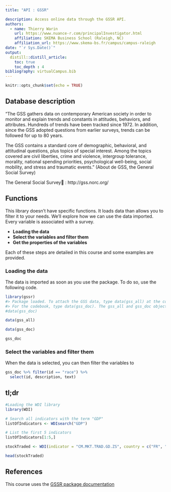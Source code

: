 ```yaml
---
title: "API : GSSR"

description: Access online data through the GSSR API.
authors:
  - name: Thierry Warin
    url: https://www.nuance-r.com/principalInvestigator.html
    affiliation: SKEMA Business School (Raleigh, NC)
    affiliation_url: https://www.skema-bs.fr/campus/campus-raleigh 
date: "`r Sys.Date()`"
output: 
  distill::distill_article:
    toc: true
    toc_depth : 4
bibliography: virtualCampus.bib
---
```


```r
knitr::opts_chunk$set(echo = TRUE)
```



## Database description 

"The GSS gathers data on contemporary American society in order to monitor and explain trends and constants in attitudes, behaviors, and attributes.  Hundreds of trends have been tracked since 1972. In addition, since the GSS adopted questions from earlier surveys, trends can be followed for up to 80 years.

The GSS contains a standard core of demographic, behavioral, and attitudinal questions, plus topics of special interest. Among the topics covered are civil liberties, crime and violence, intergroup tolerance, morality, national spending priorities, psychological well-being, social mobility, and stress and traumatic events." (About de GSS, the General Social Survey)

The General Social Survey : http://gss.norc.org/


## Functions 

This library doesn't have specific functions. It loads data than allows you to filter it to your needs. We'll explore how we can use the data imported. Every variable is associated with a survey.

* **Loading the data**
* **Select the variables and filter them**
* **Get the properties of the variables**

Each of these steps are detailed in this course and some examples are provided. 

### Loading the data

The data is imported as soon as you use the package. To do so, use the following code.

```r
library(gssr)
#> Package loaded. To attach the GSS data, type data(gss_all) at the console.
#> For the codebook, type data(gss_doc). The gss_all and gss_doc objects will then be available to use.
#data(gss_doc)

data(gss_all)

data(gss_doc)

gss_doc


```



### Select the variables and filter them

When the data is selected, you can then filter the variables to 


```r
gss_doc %>% filter(id == "race") %>% 
  select(id, description, text)
```

## tl;dr

```r
#Loading the WDI library
library(WDI)

# Search all indicators with the term "GDP"
listOfIndicators <- WDIsearch("GDP")

# List the first 5 indicators
listOfIndicators[1:5,]

stockTraded <- WDI(indicator = "CM.MKT.TRAD.GD.ZS", country = c("FR", "CA", "US","CN"), start = 2000, end = 2016)

head(stockTraded)
```

## References

This course uses the [GSSR package documentation](https://github.com/kjhealy/gssr)





